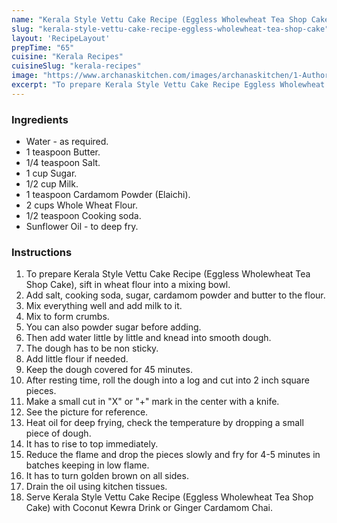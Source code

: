 ---
name: "Kerala Style Vettu Cake Recipe (Eggless Wholewheat Tea Shop Cake)"
slug: "kerala-style-vettu-cake-recipe-eggless-wholewheat-tea-shop-cake"
layout: 'RecipeLayout'
prepTime: "65"
cuisine: "Kerala Recipes"
cuisineSlug: "kerala-recipes"
image: "https://www.archanaskitchen.com/images/archanaskitchen/1-Author/swathynandhini/VETTU_CAKE__EGGLESS_FRIED_TEA_SHOP_CAKE.jpg"
excerpt: "To prepare Kerala Style Vettu Cake Recipe Eggless Wholewheat Tea Shop Cake, sift in wheat flour into a mixing bowl"
---

### Ingredients

- Water - as required.
- 1 teaspoon Butter.
- 1/4 teaspoon Salt.
- 1 cup Sugar.
- 1/2 cup Milk.
- 1 teaspoon Cardamom Powder (Elaichi).
- 2 cups Whole Wheat Flour.
- 1/2 teaspoon Cooking soda.
- Sunflower Oil - to deep fry.

### Instructions

1. To prepare Kerala Style Vettu Cake Recipe (Eggless Wholewheat Tea Shop Cake), sift in wheat flour into a mixing bowl.
1. Add salt, cooking soda, sugar, cardamom powder and butter to the flour.
1. Mix everything well and add milk to it.
1. Mix to form crumbs.
1. You can also powder sugar before adding.
1. Then add water little by little and knead into smooth dough.
1. The dough has to be non sticky.
1. Add little flour if needed.
1. Keep the dough covered for 45 minutes.
1. After resting time, roll the dough into a log and cut into 2 inch square pieces.
1. Make a small cut in "X" or "+" mark in the center with a knife.
1. See the picture for reference.
1. Heat oil for deep frying, check the temperature by dropping a small piece of dough.
1. It has to rise to top immediately.
1. Reduce the flame and drop the pieces slowly and fry for 4-5 minutes in batches keeping in low flame.
1. It has to turn golden brown on all sides.
1. Drain the oil using kitchen tissues.
1. Serve Kerala Style Vettu Cake Recipe (Eggless Wholewheat Tea Shop Cake) with Coconut Kewra Drink or Ginger Cardamom Chai.
